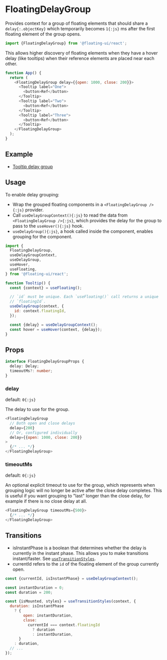 <PageCard>

# FloatingDelayGroup

Provides context for a group of floating elements that should
share a `delay{:.objectKey}` which temporarily becomes `1{:js}`
ms after the first floating element of the group opens.

```js
import {FloatingDelayGroup} from '@floating-ui/react';
```

</PageCard>

This allows higher discovery of floating elements when they have
a hover delay (like tooltips) when their reference elements are
placed near each other.

```js
function App() {
  return (
    <FloatingDelayGroup delay={{open: 1000, close: 200}}>
      <Tooltip label="One">
        <button>Ref</button>
      </Tooltip>
      <Tooltip label="Two">
        <button>Ref</button>
      </Tooltip>
      <Tooltip label="Three">
        <button>Ref</button>
      </Tooltip>
    </FloatingDelayGroup>
  );
}
```

## Example

- [Tooltip delay group](https://codesandbox.io/s/clever-aryabhata-yq3xyc?file=/src/Group.tsx)

## Usage

To enable delay grouping:

- Wrap the grouped floating components in a
  `<FloatingDelayGroup />{:js}` provider.
- Call `useDelayGroupContext(){:js}` to read the data from
  `<FloatingDelayGroup />{:js}`, which provides the
  <WordHighlight id='a'>delay</WordHighlight> for the group to
pass to the `useHover(){:js}` hook.
- `useDelayGroup(){:js}`, a hook called inside the component,
  enables grouping for the component.

```js /delay/#a
import {
  FloatingDelayGroup,
  useDelayGroupContext,
  useDelayGroup,
  useHover,
  useFloating,
} from '@floating-ui/react';

function Tooltip() {
  const {context} = useFloating();

  // `id` must be unique. Each `useFloating()` call returns a unique
  // `floatingId`.
  useDelayGroup(context, {
    id: context.floatingId,
  });

  const {delay} = useDelayGroupContext();
  const hover = useHover(context, {delay});
}
```

## Props

```ts
interface FloatingDelayGroupProps {
  delay: Delay;
  timeoutMs?: number;
}
```

### delay

<Required />

default: `0{:js}`

The delay to use for the group.

```js
<FloatingDelayGroup
  // Both open and close delays
  delay={200}
  // Or, configured individually
  delay={{open: 1000, close: 200}}
>
  {/* ... */}
</FloatingDelayGroup>
```

### timeoutMs

default: `0{:js}`

An optional explicit timeout to use for the group, which
represents when grouping logic will no longer be active after the
close delay completes. This is useful if you want grouping to
"last" longer than the close delay, for example if there is no
close delay at all.

```js
<FloatingDelayGroup timeoutMs={500}>
  {/* ... */}
</FloatingDelayGroup>
```

## Transitions

- <WordHighlight id="a">isInstantPhase</WordHighlight> is a boolean
  that determines whether the delay is currently in the instant phase.
  This allows you to make transitions instant/faster. See [`useTransitionStyles`](/docs/useTransition#usetransitionstyles).
- <WordHighlight id="b">currentId</WordHighlight> refers to the `id`
  of the floating element of the group currently open.

```js /isInstantPhase/#a /currentId/#b
const {currentId, isInstantPhase} = useDelayGroupContext();

const instantDuration = 0;
const duration = 200;

const {isMounted, styles} = useTransitionStyles(context, {
  duration: isInstantPhase
    ? {
        open: instantDuration,
        close:
          currentId === context.floatingId
            ? duration
            : instantDuration,
      }
    : duration,
  // ...
});
```
